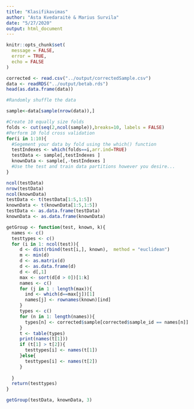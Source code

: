 ```yaml
---
title: "Klasifikavimas"
author: "Asta Kvedaraitė & Marius Survila"
date: "5/27/2020"
output: html_document
---
```


```r
knitr::opts_chunk$set(
  message = FALSE,
  error = TRUE,
  echo = FALSE 
)
```

```r
corrected <- read.csv("../output/correctedSample.csv")
data <- readRDS("../output/betab.rds")
head(as.data.frame(data))
```


```r
#Randomly shuffle the data

sample<-data[sample(nrow(data)),]

#Create 10 equally size folds
folds <- cut(seq(2,ncol(sample)),breaks=10, labels = FALSE)
#Perform 10 fold cross validation
for(i in 1:10){
  #Segement your data by fold using the which() function 
  testIndexes <- which(folds==i,arr.ind=TRUE)
  testData <- sample[,testIndexes ]
  knownData <- sample[,-testIndexes ]
  #Use the test and train data partitions however you desire...
}

```

```r

ncol(testData)
nrow(testData)
ncol(knownData)
testData <- t(testData[1:5,1:5])
knownData <- t(knownData[1:5,1:5])
testData <- as.data.frame(testData)
knownData <- as.data.frame(knownData)
```

```r

getGroup <- function(test, known, k){
  names <- c()   
  testtypes <- c()
  for (i in 1: ncol(test)){
     d <- dist(rbind(test[i,], known),  method = "euclidean")
     m <- min(d)
     d <- as.matrix(d)
     d <- as.data.frame(d)
     d <- d[,1]
     max <- sort(d[d > 0])[1:k]
     names <- c()
     for (j in 1 : length(max)){
       ind <- which(d==max[j])[1]
       names[j] <- rownames(known)[ind]
     }
     types <- c()
     for (n in 1: length(names)){
       types[n] <- corrected$sample[corrected$sample_id == names[n]]
     }
     t <- table(types)
     print(names(t[1]))
     if (t[1] > t[2]){
       testtypes[i] <- names(t[1])
     }else{
       testtypes[i] <- names(t[2])
     }
     
  }
  return(testtypes)
}

```


```r

getGroup(testData, knownData, 3)

```